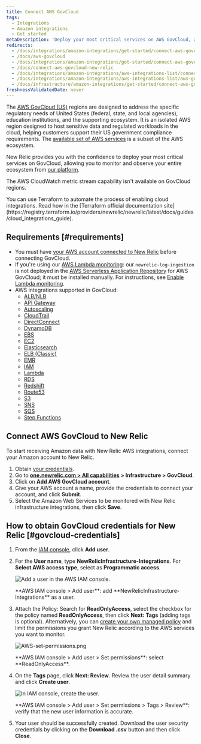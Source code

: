 ```yaml
---
title: Connect AWS GovCloud
tags:
  - Integrations
  - Amazon integrations
  - Get started
metaDescription: 'Deploy your most critical services on AWS GovCloud, and monitor your entire infrastructure with New Relic.'
redirects:
  - /docs/integrations/amazon-integrations/get-started/connect-aws-govcloud-new-relic
  - /docs/aws-govcloud
  - /docs/integrations/amazon-integrations/get-started/connect-aws-govcloud-infrastructure
  - /docs/connect-aws-govcloud-new-relic
  - /docs/integrations/amazon-integrations/aws-integrations-list/connect-aws-govcloud-new-relic
  - /docs/integrations/amazon-integrations/aws-integrations-list/aws-govcloud-monitoring-integration
  - /docs/infrastructure/amazon-integrations/get-started/connect-aws-govcloud-new-relic
freshnessValidatedDate: never
---
```


The [AWS GovCloud (US)](https://aws.amazon.com/govcloud-us/) regions are designed to address the specific regulatory needs of United States (federal, state, and local agencies), education institutions, and the supporting ecosystem. It is an isolated AWS region designed to host sensitive data and regulated workloads in the cloud, helping customers support their US government compliance requirements. The [available set of AWS services](https://aws.amazon.com/govcloud-us/details/) is a subset of the AWS ecosystem.

New Relic provides you with the confidence to deploy your most critical services on GovCloud, allowing you to monitor and observe your entire ecosystem from [our platform](/docs/new-relic-one/use-new-relic-one/get-started/introduction-new-relic-one).

The AWS CloudWatch metric stream capability isn't available on GovCloud regions.

<Callout variant="tip">
  You can use Terraform to automate the process of enabling cloud integrations. Read how in the [Terraform official documentation site](https://registry.terraform.io/providers/newrelic/newrelic/latest/docs/guides/cloud_integrations_guide).
</Callout>

## Requirements [#requirements]

* You must have [your AWS account connected to New Relic](/docs/integrations/amazon-integrations/get-started/connect-aws-infrastructure) before connecting GovCloud.
* If you're using our [AWS Lambda monitoring](/docs/serverless-function-monitoring/aws-lambda-monitoring/get-started/introduction-new-relic-monitoring-aws-lambda): our `newrelic-log-ingestion` is not deployed in the [AWS Serverless Application Repository](https://aws.amazon.com/serverless/serverlessrepo/) for AWS GovCloud; it must be installed manually. For instructions, see [Enable Lambda monitoring](/docs/serverless-function-monitoring/aws-lambda-monitoring/get-started/enable-new-relic-monitoring-aws-lambda#connect-aws).
* AWS integrations supported in GovCloud:
  * [ALB/NLB](/docs/integrations/amazon-integrations/aws-integrations-list/aws-albnlb-monitoring-integration)
  * [API Gateway](/docs/integrations/amazon-integrations/aws-integrations-list/aws-api-gateway-monitoring-integration)
  * [Autoscaling](/docs/integrations/amazon-integrations/aws-integrations-list/aws-auto-scaling-monitoring-integration)
  * [CloudTrail](/docs/integrations/amazon-integrations/aws-integrations-list/aws-cloudtrail-monitoring-integration)
  * [DirectConnect](/docs/integrations/amazon-integrations/aws-integrations-list/aws-direct-connect-monitoring-integration)
  * [DynamoDB](/docs/integrations/amazon-integrations/aws-integrations-list/aws-dynamodb-monitoring-integration)
  * [EBS](/docs/integrations/amazon-integrations/aws-integrations-list/aws-ebs-monitoring-integration)
  * [EC2](/docs/integrations/amazon-integrations/aws-integrations-list/aws-ec2-monitoring-integration)
  * [Elasticsearch](/docs/integrations/amazon-integrations/aws-integrations-list/aws-elasticsearch-monitoring-integration)
  * [ELB (Classic)](/docs/integrations/amazon-integrations/aws-integrations-list/aws-elb-classic-monitoring-integration)
  * [EMR](/docs/integrations/amazon-integrations/aws-integrations-list/aws-emr-monitoring-integration)
  * [IAM](/docs/integrations/amazon-integrations/aws-integrations-list/aws-iam-monitoring-integration)
  * [Lambda](/docs/integrations/amazon-integrations/aws-integrations-list/aws-lambda-monitoring-integration)
  * [RDS](/docs/integrations/amazon-integrations/aws-integrations-list/aws-rds-monitoring-integration)
  * [Redshift](/docs/integrations/amazon-integrations/aws-integrations-list/aws-redshift-integration)
  * [Route53](/docs/integrations/amazon-integrations/aws-integrations-list/aws-route-53-monitoring-integration)
  * [S3](/docs/integrations/amazon-integrations/aws-integrations-list/aws-s3-monitoring-integration)
  * [SNS](/docs/integrations/amazon-integrations/aws-integrations-list/aws-sns-monitoring-integration)
  * [SQS](/docs/integrations/amazon-integrations/aws-integrations-list/aws-sqs-monitoring-integration)
  * [Step Functions](/docs/integrations/amazon-integrations/aws-integrations-list/aws-step-functions-monitoring-integration)

## Connect AWS GovCloud to New Relic

To start receiving Amazon data with New Relic AWS integrations, connect your Amazon account to New Relic.

1. Obtain [your credentials](#govcloud-credentials).
2. Go to <DNT>**[one.newrelic.com > All capabilities](https://one.newrelic.com/all-capabilities) > Infrastructure > GovCloud**</DNT>.
3. Click on <DNT>**Add AWS GovCloud account**</DNT>.
4. Give your AWS account a name, provide the credentials to connect your account, and click <DNT>**Submit**</DNT>.
5. Select the Amazon Web Services to be monitored with New Relic infrastructure integrations, then click <DNT>**Save**</DNT>.

## How to obtain GovCloud credentials for New Relic [#govcloud-credentials]

1. From the [IAM console](https://console.amazonaws-us-gov.com/iam/home#/users), click <DNT>**Add user**</DNT>.
2. For the <DNT>**User name**</DNT>, type <DNT>**NewRelicInfrastructure-Integrations**</DNT>. For <DNT>**Select AWS access type**</DNT>, select as <DNT>**Programmatic access**</DNT>.

   <img
     title="AWS-add-user.png"
     alt="Add a user in the AWS IAM console."
     src="/images/infrastructure_screenshot-crop_aws-add-user.webp"
   />

   <figcaption>
     <DNT>**AWS IAM console > Add user**</DNT>: add <DNT>**NewRelicInfrastructure-Integrations**</DNT> as a user.
   </figcaption>
3. Attach the Policy: Search for <DNT>**ReadOnlyAccess**</DNT>, select the checkbox for the policy named <DNT>**ReadOnlyAccess**</DNT>, then click <DNT>**Next: Tags**</DNT> (adding tags is optional). Alternatively, you can [create your own managed policy](/docs/integrations/amazon-integrations/getting-started/integrations-managed-policies) and limit the permissions you grant New Relic according to the AWS services you want to monitor.

   <img
     title="AWS-set-permissions.png"
     alt="AWS-set-permissions.png"
     src="/images/infrastructure_screenshot-crop_aws-set-permissions.webp"
   />

   <figcaption>
     <DNT>**AWS IAM console > Add user > Set permissions**</DNT>: select <DNT>**ReadOnlyAccess**</DNT>.
   </figcaption>
4. On the <DNT>**Tags**</DNT> page, click <DNT>**Next: Review**</DNT>. Review the user detail summary and click <DNT>**Create user**</DNT>.

   <img
     title="AWS-create-user.png"
     alt="In IAM console, create the user."
     src="/images/infrastructure_screenshot-crop_aws-create-user.webp"
   />

   <figcaption>
     <DNT>**AWS IAM console > Add user > Set permissions > Tags > Review**</DNT>: verify that the new user information is accurate.
   </figcaption>
5. Your user should be successfully created. Download the user security credentials by clicking on the <DNT>**Download .csv**</DNT> button and then click <DNT>**Close**</DNT>.

